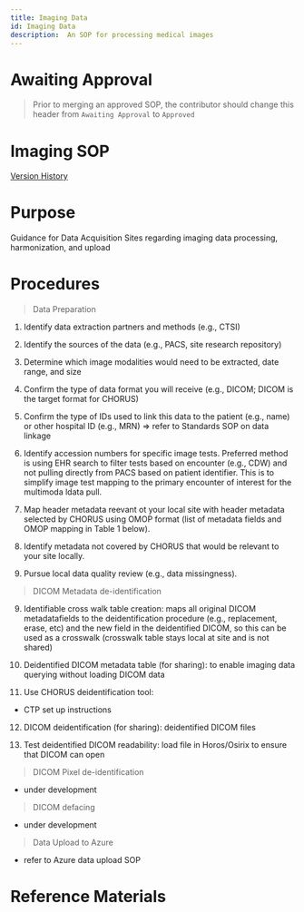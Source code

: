 ```yaml
---
title: Imaging Data
id: Imaging Data
description:  An SOP for processing medical images
---
```


# Awaiting Approval 
> Prior to merging an approved SOP, the contributor should change this header from `Awaiting Approval` to `Approved`

# Imaging SOP
[Version History](https://github.com/chorus-ai/Chorus_SOP/commits/review-imaging/sop-website/docs/Imaging-Data/review-imaging.mdx)

# Purpose

Guidance for Data Acquisition Sites regarding imaging data processing, harmonization, and upload

# Procedures

> Data Preparation
1. Identify data extraction partners and methods (e.g., CTSI) 

2. Identify the sources of the data (e.g., PACS, site research repository) 

3. Determine which image modalities would need to be extracted, date range, and size 

4. Confirm the type of data format you will receive (e.g., DICOM; DICOM is the target format for CHORUS) 

5. Confirm the type of IDs used to link this data to the patient (e.g., name) or other hospital ID (e.g., MRN) => refer to Standards SOP on data linkage

6. Identify accession numbers for specific image tests. Preferred method is using EHR search to filter tests based on encounter (e.g., CDW) and not pulling directly from PACS based on patient identifier. This is to simplify image test mapping to the primary encounter of interest for the multimoda ldata pull.

7. Map header metadata reevant ot your local site with header metadata selected by CHORUS using OMOP format (list of metadata fields and OMOP mapping in Table 1 below).

8. Identify metadata not covered by CHORUS that would be relevant to your site locally.

9. Pursue local data quality review (e.g., data missingness). 

> DICOM Metadata de-identification

9. Identifiable cross walk table creation: maps all original DICOM metadatafields to the deidentification procedure (e.g., replacement, erase, etc) and the new field in the deidentified DICOM, so this can be used as a crosswalk (crosswalk table stays local at site and is not shared)

10. Deidentified DICOM metadata table (for sharing): to enable imaging data querying without loading DICOM data

11. Use CHORUS deidentification tool: 

- CTP set up instructions

12. DICOM deidentification (for sharing): deidentified DICOM files

13. Test deidentified DICOM readability: load file in Horos/Osirix to ensure that DICOM can open

> DICOM Pixel de-identification

- under development

> DICOM defacing

- under development

> Data Upload to Azure

- refer to Azure data upload SOP

# Reference Materials
